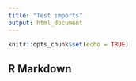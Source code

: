 ```yaml
---
title: "Test imports"
output: html_document
---
```


```r
knitr::opts_chunk$set(echo = TRUE)
```

## R Markdown

